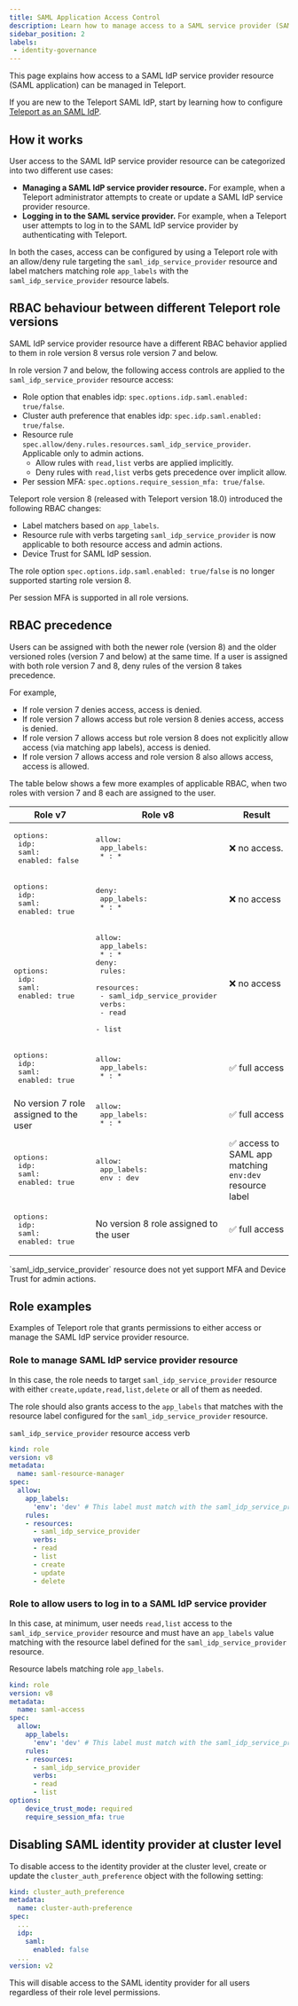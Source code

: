 ```yaml
---
title: SAML Application Access Control
description: Learn how to manage access to a SAML service provider (SAML applications).
sidebar_position: 2
labels:
 - identity-governance
---
```


This page explains how access to a SAML IdP service provider resource (SAML application)
can be managed in Teleport. 

If you are new to the Teleport SAML IdP, start by learning how to configure [Teleport as 
an SAML IdP](saml-guide.mdx).

## How it works 

User access to the SAML IdP service provider resource can be categorized into two different 
use cases:
- **Managing a SAML IdP service provider resource.** For example, when a Teleport administrator 
  attempts to create or update a SAML IdP service provider resource.
- **Logging in to the SAML service provider.** For example, when a Teleport user attempts to
  log in to the SAML IdP service provider by authenticating with Teleport. 

In both the cases, access can be configured by using a Teleport role 
with an allow/deny rule targeting the `saml_idp_service_provider` resource and label matchers
matching role `app_labels` with the `saml_idp_service_provider` resource labels. 


## RBAC behaviour between different Teleport role versions

SAML IdP service provider resource have a different RBAC behavior applied to them in 
role version 8 versus role version 7 and below. 

In role version 7 and below, the following access controls are applied to the `saml_idp_service_provider`
resource access: 

- Role option that enables idp: `spec.options.idp.saml.enabled: true/false`.
- Cluster auth preference that enables idp: `spec.idp.saml.enabled: true/false`.
- Resource rule `spec.allow/deny.rules.resources.saml_idp_service_provider`. Applicable only
  to admin actions. 
  - Allow rules with `read,list` verbs are applied implicitly. 
  - Deny rules with `read,list` verbs gets precedence over implicit allow. 
- Per session MFA: `spec.options.require_session_mfa: true/false`.

Teleport role version 8 (released with Teleport version 18.0) introduced the following RBAC changes:
- Label matchers based on `app_labels`.
- Resource rule with verbs targeting `saml_idp_service_provider` is now applicable to both resource 
  access and admin actions. 
- Device Trust for SAML IdP session.

The role option `spec.options.idp.saml.enabled: true/false` is no longer supported starting 
role version 8.

Per session MFA is supported in all role versions.


## RBAC precedence

Users can be assigned with both the newer role (version 8) and the older versioned roles 
(version 7 and below) at the same time. If a user is assigned with both role version 7 and 8, 
deny rules of the version 8 takes precedence.

For example,
- If role version 7 denies access, access is denied.
- If role version 7 allows access but role version 8 denies access, access is denied. 
- If role version 7 allows access but role version 8 does not explicitly allow access 
  (via matching app labels), access is denied. 
- If role version 7 allows access and role version 8 also allows access, access is allowed.

The table below shows a few more examples of applicable RBAC, when two roles with version 7 and 8 each are assigned to the user.

| Role v7                                                                    | Role v8                                                    |  Result           |
|----------------------------------------------------------------------------|------------------------------------------------------------|-------------------|
| <pre>options:<br/>  idp:<br/>    saml:<br/>      enabled: false</pre>      | <pre>allow:<br/>  app_labels:<br/>    * : *</pre>          | ❌ no access.      |
| <pre>options:<br/>  idp:<br/>    saml:<br/>      enabled: true</pre>       | <pre>deny:<br/>  app_labels:<br/>     * : *</pre>          | ❌ no access       |  
| <pre>options:<br/>  idp:<br/>    saml:<br/>      enabled: true</pre>       | <pre>allow:<br/>  app_labels:<br/>    * : *<br/>deny:<br/>  rules:<br/>    resources:<br/>    - saml_idp_service_provider<br/>    verbs:<br/>    - read<br/>    - list</pre>          | ❌ no access     | 
| <pre>options:<br/>  idp:<br/>    saml:<br/>      enabled: true</pre>       | <pre>allow:<br/>  app_labels:<br/>    * : *</pre>          | ✅ full access     | 
| No version 7 role assigned to the user                                     | <pre>allow:<br/>  app_labels:<br/>    * : *</pre>          | ✅ full access     | 
| <pre>options:<br/>  idp:<br/>    saml:<br/>      enabled: true</pre>       | <pre>allow:<br/>  app_labels:<br/>    env : dev</pre>      | ✅ access to SAML app matching `env:dev` resource label       |  
| <pre>options:<br/>  idp:<br/>    saml:<br/>      enabled: true</pre>       | No version 8 role assigned to the user           | ✅ full access     | 

<Admonition type="important" title="Admin Actions">
 `saml_idp_service_provider` resource does not yet support MFA and Device Trust for admin actions. 
</Admonition>

## Role examples

Examples of Teleport role that grants permissions to either access or manage 
the SAML IdP service provider resource. 

### Role to manage SAML IdP service provider resource

In this case, the role needs to target `saml_idp_service_provider` resource with 
either `create,update,read,list,delete` or all of them as needed. 

The role should also grants access to the `app_labels` that matches with the 
resource label configured for the `saml_idp_service_provider` resource. 

`saml_idp_service_provider` resource access verb
```yaml
kind: role
version: v8
metadata:
  name: saml-resource-manager
spec:
  allow:
    app_labels:
      'env': 'dev' # This label must match with the saml_idp_service_provider resource label
    rules:
    - resources:
      - saml_idp_service_provider
      verbs:
      - read
      - list
      - create
      - update
      - delete
```

### Role to allow users to log in to a SAML IdP service provider 

In this case, at minimum, user needs `read,list` access to the `saml_idp_service_provider` 
resource and must have an `app_labels` value matching with the resource label defined for 
the `saml_idp_service_provider` resource. 

Resource labels matching role `app_labels`.
```yaml 
kind: role
version: v8
metadata:
  name: saml-access
spec:
  allow:
    app_labels:
      'env': 'dev' # This label must match with the saml_idp_service_provider resource label
    rules:
    - resources:
      - saml_idp_service_provider
      verbs:
      - read
      - list
options:
    device_trust_mode: required
    require_session_mfa: true
```


## Disabling SAML identity provider at cluster level

To disable access to the identity provider at the cluster level, create
or update the `cluster_auth_preference` object with the following setting:

```yaml
kind: cluster_auth_preference
metadata:
  name: cluster-auth-preference
spec:
  ...
  idp:
    saml:
      enabled: false
  ...
version: v2
```

This will disable access to the SAML identity provider for all users regardless
of their role level permissions.
